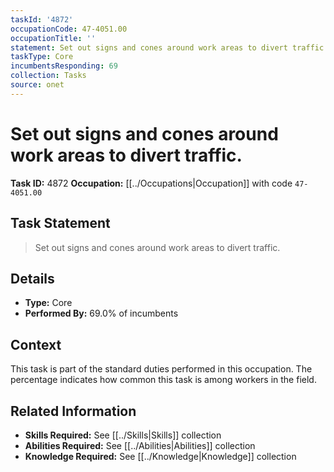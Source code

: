 ```yaml
---
taskId: '4872'
occupationCode: 47-4051.00
occupationTitle: ''
statement: Set out signs and cones around work areas to divert traffic.
taskType: Core
incumbentsResponding: 69
collection: Tasks
source: onet
---
```

# Set out signs and cones around work areas to divert traffic.

**Task ID:** 4872
**Occupation:** [[../Occupations|Occupation]] with code `47-4051.00`

## Task Statement

> Set out signs and cones around work areas to divert traffic.

## Details

- **Type:** Core
- **Performed By:** 69.0% of incumbents

## Context

This task is part of the standard duties performed in this occupation. The percentage indicates how common this task is among workers in the field.

## Related Information

- **Skills Required:** See [[../Skills|Skills]] collection
- **Abilities Required:** See [[../Abilities|Abilities]] collection
- **Knowledge Required:** See [[../Knowledge|Knowledge]] collection
